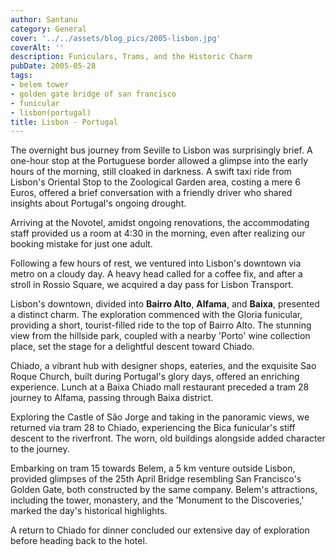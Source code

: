 ```yaml
---
author: Santanu
category: General
cover: '../../assets/blog_pics/2005-lisbon.jpg'
coverAlt: ''
description: Funiculars, Trams, and the Historic Charm
pubDate: 2005-05-28
tags:
- belem tower
- golden gate bridge of san francisco
- funicular
- lisbon(portugal)
title: Lisbon - Portugal
---
```

The overnight bus journey from Seville to Lisbon was surprisingly brief. A one-hour stop at the Portuguese border allowed a glimpse into the early hours of the morning, still cloaked in darkness. A swift taxi ride from Lisbon's Oriental Stop to the Zoological Garden area, costing a mere 6 Euros, offered a brief conversation with a friendly driver who shared insights about Portugal's ongoing drought.

Arriving at the Novotel, amidst ongoing renovations, the accommodating staff provided us a room at 4:30 in the morning, even after realizing our booking mistake for just one adult.

Following a few hours of rest, we ventured into Lisbon's downtown via metro on a cloudy day. A heavy head called for a coffee fix, and after a stroll in Rossio Square, we acquired a day pass for Lisbon Transport.

Lisbon's downtown, divided into **Bairro Alto**, **Alfama**, and **Baixa**, presented a distinct charm. The exploration commenced with the Gloria funicular, providing a short, tourist-filled ride to the top of Bairro Alto. The stunning view from the hillside park, coupled with a nearby 'Porto' wine collection place, set the stage for a delightful descent toward Chiado.

Chiado, a vibrant hub with designer shops, eateries, and the exquisite Sao Roque Church, built during Portugal's glory days, offered an enriching experience. Lunch at a Baixa Chiado mall restaurant preceded a tram 28 journey to Alfama, passing through Baixa district.

Exploring the Castle of São Jorge and taking in the panoramic views, we returned via tram 28 to Chiado, experiencing the Bica funicular's stiff descent to the riverfront. The worn, old buildings alongside added character to the journey.

Embarking on tram 15 towards Belem, a 5 km venture outside Lisbon, provided glimpses of the 25th April Bridge resembling San Francisco's Golden Gate, both constructed by the same company. Belem's attractions, including the tower, monastery, and the 'Monument to the Discoveries,' marked the day's historical highlights.

A return to Chiado for dinner concluded our extensive day of exploration before heading back to the hotel.